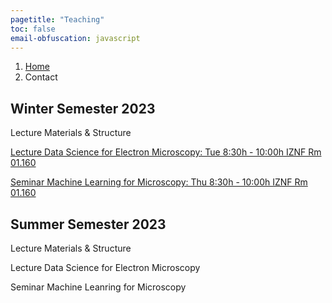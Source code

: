 ```yaml
---
pagetitle: "Teaching"
toc: false
email-obfuscation: javascript
---
```


```{=html}
<nav aria-label="breadcrumb">
  <ol class="breadcrumb">
    <li class="breadcrumb-item"><a href="index.html">Home</a></li>
    <li class="breadcrumb-item active" aria-current="page">Contact</li>
  </ol>
</nav>
```

## Winter Semester 2023

Lecture Materials & Structure

[Lecture Data Science for Electron Microscopy: Tue 8:30h - 10:00h IZNF Rm 01.160](https://www.studon.fau.de/campo/course/401180)

[Seminar Machine Learning for Microscopy: Thu 8:30h - 10:00h IZNF Rm 01.160](https://www.studon.fau.de/campo/course/401181)

## Summer Semester 2023

Lecture Materials & Structure

Lecture Data Science for Electron Microscopy

Seminar Machine Leanring for Microscopy

